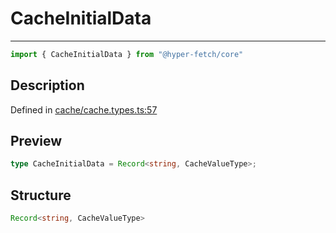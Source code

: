 

# CacheInitialData

<div class="api-docs__separator" data-reactroot="">

---

</div><div class="api-docs__import" data-reactroot="">

```ts
import { CacheInitialData } from "@hyper-fetch/core"
```

</div><div class="api-docs__section">

## Description

</div><div class="api-docs__description"><span class="api-docs__do-not-parse">



</span></div><p class="api-docs__definition">

Defined in [cache/cache.types.ts:57](https://github.com/BetterTyped/hyper-fetch/blob/3f01c37e/packages/core/src/cache/cache.types.ts#L57)

</p><div class="api-docs__section">

## Preview

</div><div class="api-docs__preview type single">

```ts
type CacheInitialData = Record<string, CacheValueType>;
```

</div><div class="api-docs__section">

## Structure

</div><div class="api-docs__returns">

```ts
Record<string, CacheValueType>
```

</div>